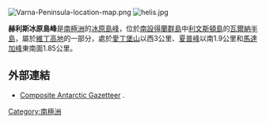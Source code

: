 {{no footnotes|time=2013-10-29T03:39:36+00:00}}
[[Image:Varna-Peninsula-location-map.png|thumb]]
[[Image:helis.jpg|thumb]]

'''赫利斯冰原島峰'''是[[南極洲|南極洲]]的[[冰原島峰|冰原島峰]]，位於[[南設得蘭群島|南設得蘭群島]]中[[利文斯頓島|利文斯頓島]]的[[瓦爾納半島|瓦爾納半島]]，屬於[[維丁高地|維丁高地]]的一部分，處於[[愛丁堡山|愛丁堡山]]以西3公里、[[夏普峰|夏普峰]]以南1.9公里和[[馬達加峰|馬達加峰]]東南面1.85公里。

{{coord|62|32|25|S|60|04|40|W|display=title}}

==外部連結==
*[http://data.aad.gov.au/aadc/gaz/scar/ Composite Antarctic Gazetteer] {{Wayback|url=http://data.aad.gov.au/aadc/gaz/scar/ |date=20090327044219 }}.

{{Antarctica-geo-stub}}
[[Category:南極洲|Category:南極洲]]
